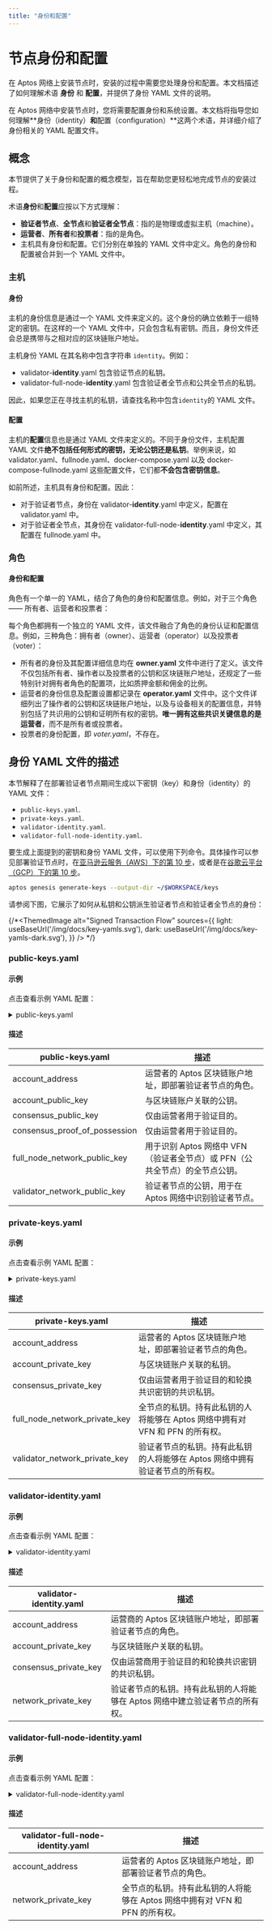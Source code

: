 ```yaml
---
title: "身份和配置"
---
```


# 节点身份和配置

在 Aptos 网络上安装节点时，安装的过程中需要您处理身份和配置。本文档描述了如何理解术语 **身份** 和 **配置**，并提供了身份 YAML 文件的说明。

在 Aptos 网络中安装节点时，您将需要配置身份和系统设置。本文档将指导您如何理解**身份（identity）**和**配置（configuration）**这两个术语，并详细介绍了身份相关的 YAML 配置文件。

## 概念

本节提供了关于身份和配置的概念模型，旨在帮助您更轻松地完成节点的安装过程。

术语**身份**和**配置**应按以下方式理解：

- **验证者节点**、**全节点**和**验证者全节点**：指的是物理或虚拟主机（machine）。
- **运营者**、**所有者**和**投票者**：指的是角色。
- 主机具有身份和配置。它们分别在单独的 YAML 文件中定义。角色的身份和配置被合并到一个 YAML 文件中。

### 主机

#### 身份

主机的身份信息是通过一个 YAML 文件来定义的。这个身份的确立依赖于一组特定的密钥。在这样的一个 YAML 文件中，只会包含私有密钥。而且，身份文件还会总是携带与之相对应的区块链账户地址。

主机身份 YAML 在其名称中包含字符串 `identity`。例如：

- validator-**identity**.yaml 包含验证节点的私钥。
- validator-full-node-**identity**.yaml 包含验证者全节点和公共全节点的私钥。

因此，如果您正在寻找主机的私钥，请查找名称中包含`identity`的 YAML 文件。

#### 配置

主机的**配置**信息也是通过 YAML 文件来定义的。不同于身份文件，主机配置 YAML 文件**绝不包括任何形式的密钥，无论公钥还是私钥**。举例来说，如 validator.yaml、fullnode.yaml、docker-compose.yaml 以及 docker-compose-fullnode.yaml 这些配置文件，它们都**不会包含密钥信息**。

如前所述，主机具有身份和配置。因此：

- 对于验证者节点，身份在 validator-**identity**.yaml 中定义，配置在 validator.yaml 中。
- 对于验证者全节点，其身份在 validator-full-node-**identity**.yaml 中定义，其配置在 fullnode.yaml 中。

### 角色

#### 身份和配置

角色有一个单一的 YAML，结合了角色的身份和配置信息。例如，对于三个角色 —— 所有者、运营者和投票者：

每个角色都拥有一个独立的 YAML 文件，该文件融合了角色的身份认证和配置信息。例如，三种角色：拥有者（owner）、运营者（operator）以及投票者（voter）：

- 所有者的身份及其配置详细信息均在 **owner.yaml** 文件中进行了定义。该文件不仅包括所有者、操作者以及投票者的公钥和区块链账户地址，还规定了一些特别针对拥有者角色的配置项，比如质押金额和佣金的比例。
- 运营者的身份信息及配置设置都记录在 **operator.yaml** 文件中。这个文件详细列出了操作者的公钥和区块链账户地址，以及与设备相关的配置信息，并特别包括了共识用的公钥和证明所有权的密钥。**唯一拥有这些共识关键信息的是运营者**，而不是所有者或投票者。
- 投票者的身份配置，即 _voter.yaml_，不存在。

## 身份 YAML 文件的描述

本节解释了在部署验证者节点期间生成以下密钥（key）和身份（identity）的 YAML 文件：

- `public-keys.yaml`.
- `private-keys.yaml`.
- `validator-identity.yaml`.
- `validator-full-node-identity.yaml`.

要生成上面提到的密钥和身份 YAML 文件，可以使用下列命令。具体操作可以参见部署验证节点时，在[亚马逊云服务（AWS）下的第 10 步](validator-node/deploy-nodes/using-aws.mdx)，或者是在[谷歌云平台（GCP）下的第 10 步](full-node/deployments/using-gcp.mdx)。

```bash filename="Terminal"
aptos genesis generate-keys --output-dir ~/$WORKSPACE/keys
```

请参阅下图，它展示了如何从私钥和公钥派生验证者节点和验证者全节点的身份：

{/*<ThemedImage
alt="Signed Transaction Flow"
sources={{
    light: useBaseUrl('/img/docs/key-yamls.svg'),
    dark: useBaseUrl('/img/docs/key-yamls-dark.svg'),
  }}
/> */}

### public-keys.yaml

#### 示例

点击查看示例 YAML 配置：

<details>
<summary>public-keys.yaml</summary>

```yaml
---
account_address: a5a643aa695fc5f34927386c8d767cddcc0607933f40c89a7ad78de7804965b8
account_public_key: "0x9ccfc50f334064e1b24455029a5bc1646a2c4dd2b1433de1364470692ba6b99b"
consensus_public_key: "0xa7e8334381d9f80d33d70da543aea22c87fe9862ab7df5cbef9ee11b5285b89c56e0e7a3a78c1561833b2d6fa4d9d4bf"
consensus_proof_of_possession: "0xa51dfd1734e581df99c4c637324ee38c3e48e51c61c1e1dd03bd5a84cf1cd5b2fa00e976b9a9ea0e0908f0d53085318c03f24de3ebf86b07ff883effe0142e0d3f24c7c1e36dd198ea4d8eb6f5c5a2f3a188de22720bd1914a9effa6f595de38"
full_node_network_public_key: "0xa6845691a00d6cfdaa9823c4d12b2b5e13d2ecfdc3049d0f2838c805bfd01633"
validator_network_public_key: "0x71f2642aeaa6cbfacf75663cf14d2f6e9e1bd890f9bc1c96900fd225cce01836"
```

</details>

#### 描述

| public-keys.yaml              | 描述                                                                        |
| ----------------------------- | --------------------------------------------------------------------------- |
| account_address               | 运营者的 Aptos 区块链账户地址，即部署验证者节点的角色。                     |
| account_public_key            | 与区块链账户关联的公钥。                                                    |
| consensus_public_key          | 仅由运营者用于验证目的。                                                    |
| consensus_proof_of_possession | 仅由运营者用于验证目的。                                                    |
| full_node_network_public_key  | 用于识别 Aptos 网络中 VFN（验证者全节点）或 PFN（公共全节点）的全节点公钥。 |
| validator_network_public_key  | 验证者节点的公钥，用于在 Aptos 网络中识别验证者节点。                       |

### private-keys.yaml

#### 示例

点击查看示例 YAML 配置：

<details>
<summary>private-keys.yaml</summary>

```yaml
---
account_address: a5a643aa695fc5f34927386c8d767cddcc0607933f40c89a7ad78de7804965b8
account_private_key: "0x80478d60a52f54a88e7095abf48b1f4294a335b30f1066cd73768b9b789e833f"
consensus_private_key: "0x4aedda33ef3fd71243eb2a926307d8826c95b9939f88e753d62d9bc577e99916"
full_node_network_private_key: "0x689c11c6e5405219b5eae1312086c801e3a044946afc74429e5157b46fb65b61"
validator_network_private_key: "0xa03ec46b24f2f1066d7980dc13b4baf722ba60c367e498e47a657ba0815adb58"
```

</details>

#### 描述

| private-keys.yaml             | 描述                                                                          |
| ----------------------------- | ----------------------------------------------------------------------------- |
| account_address               | 运营者的 Aptos 区块链账户地址，即部署验证者节点的角色。                       |
| account_private_key           | 与区块链账户关联的私钥。                                                      |
| consensus_private_key         | 仅由运营者用于验证目的和轮换共识密钥的共识私钥。                              |
| full_node_network_private_key | 全节点的私钥。持有此私钥的人将能够在 Aptos 网络中拥有对 VFN 和 PFN 的所有权。 |
| validator_network_private_key | 验证者节点的私钥。持有此私钥的人将能够在 Aptos 网络中拥有验证者节点的所有权。 |

### validator-identity.yaml

#### 示例

点击查看示例 YAML 配置：

<details>
<summary>validator-identity.yaml</summary>

```yaml
---
account_address: a5a643aa695fc5f34927386c8d767cddcc0607933f40c89a7ad78de7804965b8
account_private_key: "0x80478d60a52f54a88e7095abf48b1f4294a335b30f1066cd73768b9b789e833f"
consensus_private_key: "0x4aedda33ef3fd71243eb2a926307d8826c95b9939f88e753d62d9bc577e99916"
network_private_key: "0xa03ec46b24f2f1066d7980dc13b4baf722ba60c367e498e47a657ba0815adb58"
```

</details>

#### 描述

| validator-identity.yaml | 描述                                                                          |
| ----------------------- | ----------------------------------------------------------------------------- |
| account_address         | 运营商的 Aptos 区块链账户地址，即部署验证者节点的角色。                       |
| account_private_key     | 与区块链账户关联的私钥。                                                      |
| consensus_private_key   | 仅由运营商用于验证目的和轮换共识密钥的共识私钥。                              |
| network_private_key     | 验证者节点的私钥。持有此私钥的人将能够在 Aptos 网络中建立验证者节点的所有权。 |

### validator-full-node-identity.yaml

#### 示例

点击查看示例 YAML 配置：

<details>
<summary>validator-full-node-identity.yaml</summary>

```yaml
---
account_address: a5a643aa695fc5f34927386c8d767cddcc0607933f40c89a7ad78de7804965b8
network_private_key: "0x689c11c6e5405219b5eae1312086c801e3a044946afc74429e5157b46fb65b61"
```

</details>

#### 描述

| validator-full-node-identity.yaml | 描述                                                                          |
| --------------------------------- | ----------------------------------------------------------------------------- |
| account_address                   | 运营者的 Aptos 区块链账户地址，即部署验证者节点的角色。                       |
| network_private_key               | 全节点的私钥。持有此私钥的人将能够在 Aptos 网络中拥有对 VFN 和 PFN 的所有权。 |
